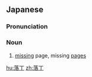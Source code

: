 ==Japanese==
{{ja-kanjitab|らく|ちょう|yomi=on}}

===Pronunciation===
{{ja-pron|らくちょう|y=on}}

===Noun===
{{ja-noun|らくちょう}}

# [[missing]] page, missing [[page]]s

[[hu:落丁]]
[[zh:落丁]]